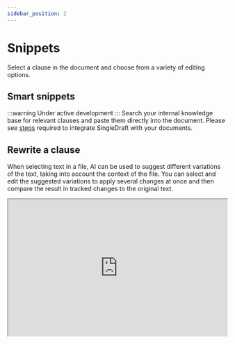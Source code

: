 ```yaml
---
sidebar_position: 2
---
```


# Snippets

Select a clause in the document and choose from a variety of editing options.

## Smart snippets

:::warning Under active development
:::
Search your internal knowledge base for relevant clauses and paste them directly into
the document. Please see [steps](/docs/settings/integrations) required to integrate SingleDraft
with your documents.

## Rewrite a clause

When selecting text in a file, AI can be used to suggest different variations of the
text, taking into account the context of the file. You can select and edit the suggested
variations to apply several changes at once and then compare the result in tracked
changes to the original text.

<iframe
  width="100%"
  height="315"
  src="https://www.youtube.com/embed/VnUUYtp81EU"
  title="YouTube video player"
  allow="accelerometer; autoplay; clipboard-write; encrypted-media; gyroscope; picture-in-picture"
  allowFullScreen
/>

## Translation

Translate text from one language to another using a variety of translation providers.

## Paste a signature block

Save & paste commonly used signature blocks into the document. We offer several default
templates to get you started, but you can also create your own and share them with
your team.

<iframe
  width="100%"
  height="315"
  src="https://www.youtube.com/embed/Yf86Bkq489g"
  title="YouTube video player"
  allow="accelerometer; autoplay; clipboard-write; encrypted-media; gyroscope; picture-in-picture"
  allowFullScreen
/>
